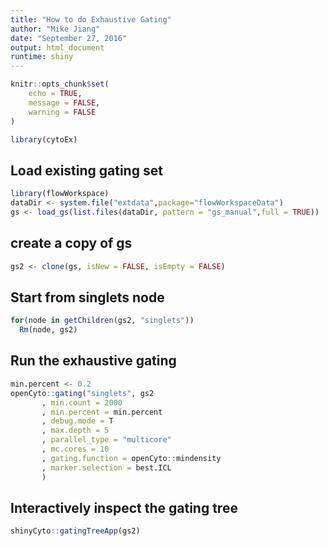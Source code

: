 ```yaml
---
title: "How to do Exhaustive Gating"
author: "Mike Jiang"
date: "September 27, 2016"
output: html_document
runtime: shiny
---
```


```r
knitr::opts_chunk$set(
	echo = TRUE,
	message = FALSE,
	warning = FALSE
)
```
```r
library(cytoEx)
```

## Load existing gating set
```r
library(flowWorkspace)
dataDir <- system.file("extdata",package="flowWorkspaceData")
gs <- load_gs(list.files(dataDir, pattern = "gs_manual",full = TRUE))
```

## create a copy of gs
```r
gs2 <- clone(gs, isNew = FALSE, isEmpty = FALSE)
```

## Start from singlets node
```r
for(node in getChildren(gs2, "singlets"))
  Rm(node, gs2)
```

## Run the exhaustive gating
```r
min.percent <- 0.2
openCyto::gating("singlets", gs2
       , min.count = 2000
       , min.percent = min.percent
       , debug.mode = T
       , max.depth = 5
       , parallel_type = "multicore"
       , mc.cores = 10
       , gating.function = openCyto::mindensity
       , marker.selection = best.ICL
       )
```

## Interactively inspect the gating tree
```r
shinyCyto::gatingTreeApp(gs2)
```

